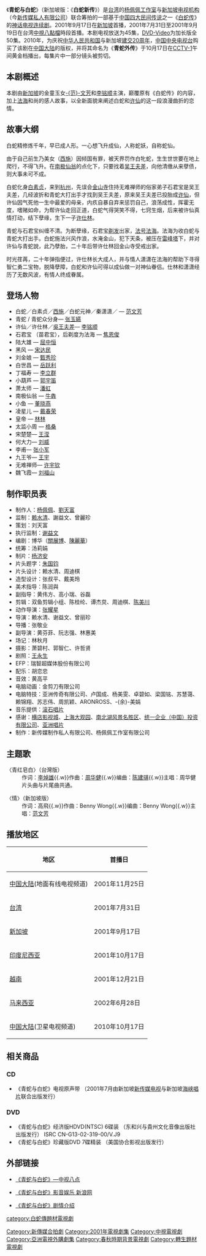 {{Infobox Television
| show_name            = 青蛇與白蛇／白蛇新傳
| original_name        = Madam White Snake
| image                = [[file:Madam_White_Snake.jpg|210px]]
| caption              = 电视剧《青蛇與白蛇》DVD版封面
| show_name_2          = 白蛇新傳<br>青蛇外傳
| genre                = [[电视剧|电视剧]]、[[神话剧|神话剧]]
| format               = 
| creator              = 
| developer            = 劉天富
| supervising_producer = 賴水清、謝益文
| writer               = [[博華|博華]]([[關展博|關展博]]、[[陳麗華_(編劇)|陳麗華]])
| director             = 賴水清、謝益文、曾麗珍
| assistance_director  = 黃芬菲、阮志強、林惠美
| creative_director    = 
| presenter            = 
| starring             = [[范文芳|范文芳]]、[[張玉嬿|張玉嬿]]、[[李銘順|李銘順]]、[[焦恩俊|焦恩俊]]等
| judges               = 
| voices               = 
| narrated             = 
| theme_music_composer = 
| opentheme            = 1.青红皂白（台灣版）<br>2.情（新加坡版）
| composer             = 1.[[周华健|周华健]]<br>2.Benny Wong
| lyricist             = 1.李绰雄<br>2.高飛
| singer               = 1.[[周华健|周华健]]<br>2.[[范文芳|范文芳]]
| endtheme             = 1.青红皂白<br>2.有沒有那麼一首歌
| composer_2           = 1.[[周华健|周华健]]<br>2.[[周傳雄|周傳雄]]
| lyricist_2           = 1.李绰雄<br>2.[[李宗盛|李宗盛]]
| singer_2             = [[周华健|周华健]]
| country              = {{SGP}}<br>{{ROC}}
| language             = [[華語|華語]]
| num_seasons          = 
| num_episodes         = 电视版：45集<br>加长版：50集
| list_episodes        = 
| executive_producer   = 
| producer             = [[楊佩佩|楊佩佩]]、劉天富
| producer_label       = 湯莉娟
| editor               = 王義
| location             = {{中國大陸}}[[浙江|浙江]][[橫店影視城|橫店影視城]]<br>{{中國大陸}}[[上海大觀園|上海大觀園]]<br>{{中國大陸}}[[南北湖|南北湖]]風景區
| cinematography       = 蕭碧村、郭智仁、許哲賢
| camera               = 
| runtime              = 45分鐘<br>台灣播映版：60分鐘（含[[廣告|廣告]]）<br>新加坡播映版：45分鐘
| company              = {{SGP}}[[新傳媒私人有限公司|新傳媒私人有限公司]]<br>{{ROC}}楊佩佩工作室有限公司
| 版权发行              = {{SGP}}[[新傳媒私人有限公司|新傳媒私人有限公司]]
| distributor          = 
| channel              = {{SGP}}[[新傳媒電視|新傳媒電視]]<br>{{ROC}}[[中國電視公司|中國電視公司]]
| picture_format       = {{SGP}}[[PAL制式|PAL制式]]<br>{{ROC}}[[NTSC制式|NTSC制式]]<br>{{PRC}}[[PAL制式|PAL制式]]
| audio_format         = 
| first_run            = 
| 首播國家              = {{ROC}}[[中國電視公司|中國電視公司]]
| first_aired          = 2001年7月31日
| last_aired           = 2001年9月19日
| status               = 
| preceded_by          = 
| followed_by          = 
| related              = 
| website              = http://www.ctv.com.tw/event/9007_snake/
| 馬新名稱              = 白蛇新傳
| 中國大陸名稱           = 青蛇外傳
| production_website   = 
| imdb_id    = 0314978
| tv_com_id  = 
}}
{{Portal|name=電視劇|image=Portal.svg|size=40}}
《'''青蛇与白蛇'''》（新加坡版：《'''白蛇新传'''》）是[[台湾|台湾]]的[[杨佩佩工作室|杨佩佩工作室]]与[[新加坡电视机构|新加坡电视机构]]（今[[新传媒私人有限公司|新传媒私人有限公司]]）联合筹拍的一部基于[[中国四大民间传说|中国四大民间传说]]之一《[[白蛇传|白蛇传]]》的[[神话剧|神话电视连续剧]]。2001年9月17日在[[新加坡|新加坡]]首播，2001年7月31日至2001年9月19日在台湾[[中視|中視]][[八點檔|八點檔]]時段首播。本剧电视放送为45集，[[DVD-Video|DVD-Video]]为加长版全50集。2010年，为庆祝[[中华人民共和国|中华人民共和国]]与新加坡[[中国－新加坡关系|建交20周年]]，[[中国中央电视台|中国中央电视台]]购买了该剧在[[中国大陆|中国大陆]]的版权，并将其命名为《'''青蛇外传'''》于10月17日在[[CCTV-1|CCTV-1]]午间黄金档播出，每集片中一部分镜头被剪切。

==本剧概述==
本剧由[[新加坡|新加坡]]的金童玉女[[范文芳|-{范}-文芳]]和[[李铭顺|李铭顺]]主演，巅覆原有《白蛇传》的内容，加上[[法海|法海]]和尚的感人故事，以全新面貌来阐述白蛇和[[许仙|许仙]]的这一段浪漫曲折的恋情。

==故事大纲==
白蛇精修炼千年，早已成人形。一心想飞升成仙，人称蛇妖，自称蛇仙。

由于自己前生乃美女（[[西施|西施]]）因倾国有罪，被天界罚作白牝蛇，生生世世要在地上爬行，不得飞升。在[[南极仙翁|南极仙翁]]的点化下，只要找着[[吴王夫差|吴王夫差]]，向他清缴从来孽债，则大事未可不成。 

白蛇化身[[白素贞|白素贞]]，来到[[杭州|杭州]]，先误会[[金山寺|金山寺]]住持无难禅师的俗家弟子石君宝是吴王夫差，几经波折和青蛇大打出手才找到吴王夫差，原来吴王夫差已投胎成[[许仙|许仙]]，但许仙因气死他一生中最爱的母亲，内疚自暴自弃来惩罚自己，浪荡成性，挥霍无度，嗜赌如命，为帮许仙走回正道，白蛇气得哭笑不得，七窍生烟，后来被许仙真情打动，结下孽缘，生下一子[[许仕林|许仕林]]。
 
青蛇与石君宝纠缠不清。为断孽缘，石君宝[[剃发|剃发]]出家，[[法号|法号]][[法海|法海]]。法海为收白蛇与青蛇大打出手。白蛇施法兴风作浪，水淹金山，犯下天条，被压在[[雷峰塔|雷峰塔]]下，并对许仙与青蛇說，此乃孽胎，二十年后带许仕林回金山寺受戒出家。
 
时光荏苒，二十年弹指便过，许仕林长大成人，并与情人潇潇在法海的帮助下寻得智仁勇二宝物，脱降孽障，白蛇和许仙可得以成仙做一对神仙眷侣。仕林和潇潇经历了无数风波，有情人终成眷属。

==登场人物==
*白蛇／白素贞／[[西施|西施]]／白蛇元神／秦潇潇／ — [[范文芳|范文芳]]
*青蛇 / 青蛇众分身— [[张玉嬿|张玉嬿]]
*许仙／许仕林／[[吳王夫差|吳王夫差]]— [[李铭顺|李铭顺]]
*石君宝 （苗君宝），后剃度为法海 — [[焦恩俊|焦恩俊]]
*陆大雄 — [[屈中恒|屈中恒]]
*黑风 — [[宋达民|宋达民]]
*刘金娘 — [[甄秀珍|甄秀珍]]
*白世昌 — [[岳跃利|岳跃利]]
*丁福寿 — [[李立群|李立群]]
*小葫芦 — [[郭宇笛|郭宇笛]]
*萧太师 — [[潘虹|潘虹]]
*南极仙翁 — [[牛犇|牛犇]]
*小鱼 — [[董晓燕|董晓燕]]
*凌星儿 — [[戴春荣|戴春荣]]
*皇帝 — [[林林|林林]]
*太监小周 — [[格桑|格桑]]
*宋楚楚— [[王滢|王滢]]
*何大力— [[刘威|刘威]]
*李甫— [[张小军|张小军]]
*九王爷— [[王宇|王宇]]
*无难禅师— [[许宇钦|许宇钦]]
*魏飞霞— [[刘福山|刘福山]]

==制作职员表==
*制作人：[[杨佩佩|杨佩佩]]、[[劉天富|劉天富]]
*监制：[[赖水清|赖水清]]、謝益文、曾麗珍
*策划：刘天富
*执行监制：[[谢益文|谢益文]]
*编剧：博华（[[關展博|關展博]]、[[陳麗華_(編劇)|陳麗華]]）
*统筹：汤莉娟
*制片：[[杨济安|杨济安]]
*片头题字：[[朱国钧|朱国钧]]
*片头设计：赖水清、周迪棋
*造型设计：张叔平、戴美玲
*美术指导：陈润與
*副指导：黄伟方、高小瑞、谷磊
*剪辑：双鱼剪辑小组、陈桂纶、谭杰炱、周迪棋、[[陈美川|陈美川]]
*动作导演：[[张耀星|张耀星]]
*导演：赖水清、谢益文、曾丽珍
*导播：张敬业
*副导演：黄芬菲、阮志强、林惠美
*场记：林秋月
*摄影：萧碧村、郭智仁、许哲贤
*剧照：[[王永生|王永生]]
*EFP：瑞智超媒体股份有限公司
*配乐：胡恋忠
*音效：黄高平
*电脑动画：金剪刀有限公司
*电脑特技：亚洲传奇有限公司、卢国成、杨美雯、卓碧如、梁国铭、苏慧蔼、赖锦翔、苏志伟、周凯颖、ARONROSS、-{余}-美娟
*音乐提供：[[滚石唱片|滚石唱片]]
*感谢：[[横店影视城|横店影视城]]、[[上海大观园|上海大观园]]、[[南北湖风景名胜区|南北湖风景名胜区]]、[[统一企业|统一企业（中国）投资有限公司]]、[[亚洲唱片|亚洲唱片]]
*制作：新传媒制作私人有限公司、杨佩佩工作室有限公司

==主题歌==
; 〈青红皂白〉（台灣版）
: 作词：[[李焯雄|李焯雄]]{{.w}}作曲：[[周华健|周华健]]{{.w}}编曲：[[陈建骐|陈建骐]]{{.w}}主唱：周华健
: 片头曲与片尾曲共通。

; 〈情〉（新加坡版）
: 作词：高飛{{.w}}作曲：Benny Wong{{.w}}编曲：Benny Wong{{.w}}主唱：[[范文芳|范文芳]]

==播放地区==
{|class="wikitable"
!地区!!首播日
|-
|[[中国大陆|中国大陆]](地面有线电视频道)||2001年11月25日
|-
|[[台湾|台湾]]||2001年7月31日
|-
|[[新加坡|新加坡]]||2001年9月17日
|-
|[[印度尼西亚|印度尼西亚]]||2001年10月17日
|-
|[[越南|越南]]||2001年12月21日
|-
|[[马来西亚|马来西亚]]||2002年6月28日
|-
|[[中国大陆|中国大陆]](卫星电视频道)||2010年10月17日
|}

==相关商品==
===CD===
*《青蛇与白蛇》电视原声带 （2001年7月由新加坡[[新传媒电视|新传媒电视]]与新加坡[[海峡唱片|海峡唱片]]联合出版发行）

===DVD===
*《青蛇与白蛇》经济版HDVD(NTSC) 6碟装 （东和兴与貴州文化音像出版社出版发行） ISRC CN-G13-02-319-00/V.J9
*《青蛇与白蛇》珍藏版DVD 7碟精装 （美国协合影视出版发行）

==外部链接==
*{{zh-tw}}[http://www.ctv.com.tw/event/9007_snake/ 《青蛇与白蛇》—中视八点]
*{{zh-cn}}[http://ent.sina.com.cn/v/m/f/qsybs/index.html 《青蛇与白蛇》影音娱乐 新浪网]
*{{zh-cn}}[http://www.tvpad.cn/gangtai/g0793a.html 《青蛇与白蛇》剧情介绍]

{{電視節目的變遷|電視台={{SIN}} [[新傳媒8頻道|新傳媒電視第8波道]]
|播放檔次=星期一至五 19:00 - 20:00 
|節目名稱='''白蛇新傳'''<br/>(2001年9月17日 - 2001年11月12日)
|上一節目=[[阿灿正传|阿灿正传]]<br />(2001年8月21日-2001年9月16日)
|下一節目=　<br />(2001年11月13日-2001年12月4日)
}}
{{中視八點檔}}
{{台灣古裝/年代/武俠電視劇}}
{{白蛇传}}
{{DEFAULTSORT:Qīng Shé Yǘ Bái Shé}}
[[Category:新傳媒合拍劇|Category:新傳媒合拍劇]]
[[Category:2001年電視劇集|Category:2001年電視劇集]]
[[Category:中視電視劇|Category:中視電視劇]]
[[Category:亞洲電視外購劇集|Category:亞洲電視外購劇集]]
[[category:白蛇傳題材電視劇|category:白蛇傳題材電視劇]]
[[Category:春秋時期背景電視劇|Category:春秋時期背景電視劇]]
[[Category:轉生題材電視劇|Category:轉生題材電視劇]]